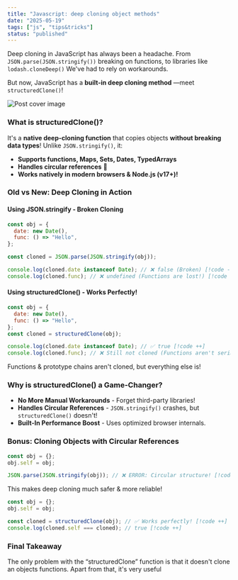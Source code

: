 ```yaml
---
title: "Javascript: deep cloning object methods"
date: "2025-05-19"
tags: ["js", "tips&tricks"]
status: "published"
---
```


Deep cloning in JavaScript has always been a headache. From `JSON.parse(JSON.stringify())` breaking on functions, to libraries like `lodash.cloneDeep()` We've had to rely on workarounds.

But now, JavaScript has a **built-in deep cloning method** —meet `structuredClone()`!

![Post cover image](https://media.daily.dev/image/upload/s--SeCpB2Vm--/f_auto/v1742134553/posts/uQqjuMq33)

### What is structuredClone()?

It's a **native deep-cloning function** that copies objects **without breaking data types**! Unlike `JSON.stringify()`, it:

- **Supports functions, Maps, Sets, Dates, TypedArrays**
- **Handles circular references** 🚀
- **Works natively in modern browsers & Node.js (v17+)!**

### Old vs New: Deep Cloning in Action

#### Using JSON.stringify - Broken Cloning

```javascript
const obj = {
  date: new Date(),
  func: () => "Hello",
};

const cloned = JSON.parse(JSON.stringify(obj));

console.log(cloned.date instanceof Date); // ❌ false (Broken) [!code --]
console.log(cloned.func); // ❌ undefined (Functions are lost!) [!code --]
```

#### Using structuredClone() - Works Perfectly!

```javascript
const obj = {
  date: new Date(),
  func: () => "Hello",
};
const cloned = structuredClone(obj);

console.log(cloned.date instanceof Date); // ✅ true [!code ++]
console.log(cloned.func); // ❌ Still not cloned (Functions aren't serializable) [!code --]
```

<Callout type='note'>
  Functions & prototype chains aren't cloned, but everything else is!
</Callout>

### Why is structuredClone() a Game-Changer?

- **No More Manual Workarounds** - Forget third-party libraries!
- **Handles Circular References** - `JSON.stringify()` crashes, but `structuredClone()` doesn't!
- **Built-In Performance Boost** - Uses optimized browser internals.

### Bonus: Cloning Objects with Circular References

```javascript
const obj = {};
obj.self = obj;

JSON.parse(JSON.stringify(obj)); // ❌ ERROR: Circular structure! [!code --]
```

This makes deep cloning much safer & more reliable!

```javascript
const obj = {};
obj.self = obj;

const cloned = structuredClone(obj); // ✅ Works perfectly! [!code ++]
console.log(cloned.self === cloned); // true [!code ++]
```

### Final Takeaway

The only problem with the “structuredClone” function is that it doesn't clone an objects functions. Apart from that, it's very useful
